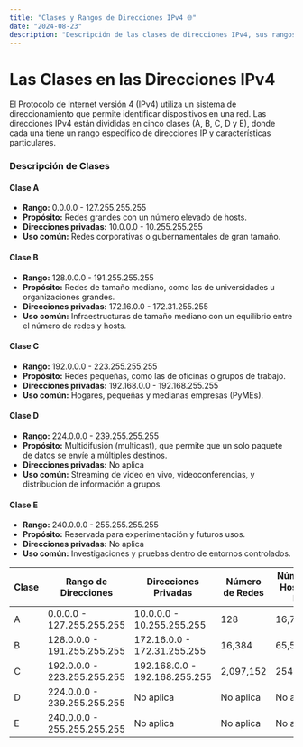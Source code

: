 ```yaml
---
title: "Clases y Rangos de Direcciones IPv4 🌐"
date: "2024-08-23"
description: "Descripción de las clases de direcciones IPv4, sus rangos, y sus aplicaciones comunes."
---
```


# Las Clases en las Direcciones IPv4

El Protocolo de Internet versión 4 (IPv4) utiliza un sistema de direccionamiento que permite identificar dispositivos en una red. Las direcciones IPv4 están divididas en cinco clases (A, B, C, D y E), donde cada una tiene un rango específico de direcciones IP y características particulares.

### Descripción de Clases

#### Clase A
- **Rango:** 0.0.0.0 - 127.255.255.255
- **Propósito:** Redes grandes con un número elevado de hosts.
- **Direcciones privadas:** 10.0.0.0 - 10.255.255.255
- **Uso común:** Redes corporativas o gubernamentales de gran tamaño.

#### Clase B
- **Rango:** 128.0.0.0 - 191.255.255.255
- **Propósito:** Redes de tamaño mediano, como las de universidades u organizaciones grandes.
- **Direcciones privadas:** 172.16.0.0 - 172.31.255.255
- **Uso común:** Infraestructuras de tamaño mediano con un equilibrio entre el número de redes y hosts.

#### Clase C
- **Rango:** 192.0.0.0 - 223.255.255.255
- **Propósito:** Redes pequeñas, como las de oficinas o grupos de trabajo.
- **Direcciones privadas:** 192.168.0.0 - 192.168.255.255
- **Uso común:** Hogares, pequeñas y medianas empresas (PyMEs).

#### Clase D
- **Rango:** 224.0.0.0 - 239.255.255.255
- **Propósito:** Multidifusión (multicast), que permite que un solo paquete de datos se envíe a múltiples destinos.
- **Direcciones privadas:** No aplica
- **Uso común:** Streaming de video en vivo, videoconferencias, y distribución de información a grupos.

#### Clase E
- **Rango:** 240.0.0.0 - 255.255.255.255
- **Propósito:** Reservada para experimentación y futuros usos.
- **Direcciones privadas:** No aplica
- **Uso común:** Investigaciones y pruebas dentro de entornos controlados.

| Clase | Rango de Direcciones           | Direcciones Privadas            | Número de Redes | Número de Hosts por Red |
|-------|--------------------------------|---------------------------------|----------------|-------------------------|
| A     | 0.0.0.0 - 127.255.255.255      | 10.0.0.0 - 10.255.255.255       | 128            | 16,777,214               |
| B     | 128.0.0.0 - 191.255.255.255    | 172.16.0.0 - 172.31.255.255     | 16,384         | 65,534                   |
| C     | 192.0.0.0 - 223.255.255.255    | 192.168.0.0 - 192.168.255.255   | 2,097,152      | 254                      |
| D     | 224.0.0.0 - 239.255.255.255    | No aplica                      | No aplica      | No aplica                |
| E     | 240.0.0.0 - 255.255.255.255    | No aplica                      | No aplica      | No aplica                |
